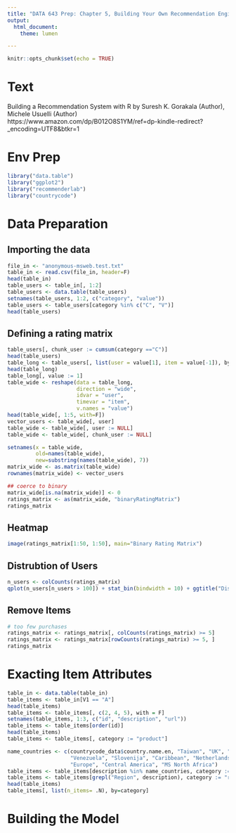 ```yaml
---
title: "DATA 643 Prep: Chapter 5, Building Your Own Recommendation Engine"
output:
  html_document:
    theme: lumen

---
```


```r
knitr::opts_chunk$set(echo = TRUE)
```

# Text

Building a Recommendation System with R
by Suresh K. Gorakala (Author), Michele Usuelli (Author) 
https://www.amazon.com/dp/B012O8S1YM/ref=dp-kindle-redirect?_encoding=UTF8&btkr=1

# Env Prep

```r
library("data.table")
library("ggplot2")
library("recommenderlab")
library("countrycode")
```

# Data Preparation {.tabset .tabset-pills} 

## Importing the data

```r
file_in <- "anonymous-msweb.test.txt"
table_in <- read.csv(file_in, header=F)
head(table_in)
table_users <- table_in[, 1:2]
table_users <- data.table(table_users)
setnames(table_users, 1:2, c("category", "value"))
table_users <- table_users[category %in% c("C", "V")]
head(table_users)
```

## Defining a rating matrix

```r
table_users[, chunk_user := cumsum(category =="C")]
head(table_users)
table_long <- table_users[, list(user = value[1], item = value[-1]), by = "chunk_user"]
head(table_long)
table_long[, value := 1]
table_wide <- reshape(data = table_long,
                      direction = "wide", 
                      idvar = "user", 
                      timevar = "item", 
                      v.names = "value")
head(table_wide[, 1:5, with=F])
vector_users <- table_wide[, user]
table_wide <- table_wide[, user := NULL]
table_wide <- table_wide[, chunk_user := NULL]

setnames(x = table_wide,
         old=names(table_wide),
         new=substring(names(table_wide), 7))
matrix_wide <- as.matrix(table_wide)
rownames(matrix_wide) <- vector_users

## coerce to binary
matrix_wide[is.na(matrix_wide)] <- 0
ratings_matrix <- as(matrix_wide, "binaryRatingMatrix")
ratings_matrix
```

## Heatmap

```r
image(ratings_matrix[1:50, 1:50], main="Binary Rating Matrix")
```

## Distrubtion of Users

```r
n_users <- colCounts(ratings_matrix)
qplot(n_users[n_users > 100]) + stat_bin(bindwidth = 10) + ggtitle("Distribution of the number of users")
```

## Remove Items 

```r
# too few purchases
ratings_matrix <- ratings_matrix[, colCounts(ratings_matrix) >= 5]
ratings_matrix <- ratings_matrix[rowCounts(ratings_matrix) >= 5, ]
ratings_matrix
```

# Exacting Item Attributes

```r
table_in <- data.table(table_in)
table_items <- table_in[V1 == "A"]
head(table_items)
table_items <- table_items[, c(2, 4, 5), with = F]
setnames(table_items, 1:3, c("id", "description", "url"))
table_items <- table_items[order(id)]
head(table_items)
table_items <- table_items[, category := "product"]

name_countries <- c(countrycode_data$country.name.en, "Taiwan", "UK", "Russia",
                    "Venezuela", "Slovenija", "Caribbean", "Netherlands (Holland)",
                    "Europe", "Central America", "MS North Africa")
table_items <- table_items[description %in% name_countries, category := "region"]
table_items <- table_items[grepl("Region", description), category := "region"]
head(table_items)
table_items[, list(n_items= .N), by=category]
```

# Building the Model

```r


```